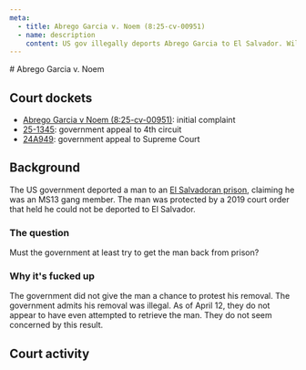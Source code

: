```yaml
---
meta:
  - title: Abrego Garcia v. Noem (8:25-cv-00951)
  - name: description
    content: US gov illegally deports Abrego Garcia to El Salvador. Will he be returned?
---
```




<Frame>
# Abrego Garcia v. Noem

## Court dockets

- [Abrego Garcia v Noem (8:25-cv-00951)](https://www.courtlistener.com/docket/69777799/abrego-garcia-v-noem/): initial complaint
- [25-1345](https://www.courtlistener.com/docket/69847836/kilmar-abrego-garcia-v-kristi-noem/): government appeal to 4th circuit
- [24A949](https://www.supremecourt.gov/docket/docketfiles/html/public/24a949.html): government appeal to Supreme Court

## Background

The US government deported a man to an [El Salvadoran prison](https://en.wikipedia.org/wiki/Terrorism_Confinement_Center), claiming he was an MS13 gang member. The man was protected by a 2019 court order that held he could not be deported to El Salvador.

### The question
Must the government at least try to get the man back from prison?

### Why it's fucked up
The government did not give the man a chance to protest his removal. The government admits his removal was illegal. As of April 12, they do not appear to have even attempted to retrieve the man. They do not seem concerned by this result.

## Court activity

</Frame>
